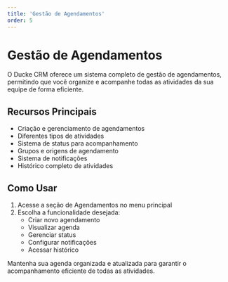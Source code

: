 ```yaml
---
title: 'Gestão de Agendamentos'
order: 5
---
```


# Gestão de Agendamentos

O Ducke CRM oferece um sistema completo de gestão de agendamentos, permitindo que você organize e acompanhe todas as atividades da sua equipe de forma eficiente.

## Recursos Principais

- Criação e gerenciamento de agendamentos
- Diferentes tipos de atividades
- Sistema de status para acompanhamento
- Grupos e origens de agendamento
- Sistema de notificações
- Histórico completo de atividades

## Como Usar

1. Acesse a seção de Agendamentos no menu principal
2. Escolha a funcionalidade desejada:
   - Criar novo agendamento
   - Visualizar agenda
   - Gerenciar status
   - Configurar notificações
   - Acessar histórico


Mantenha sua agenda organizada e atualizada para garantir o acompanhamento eficiente de todas as atividades.
